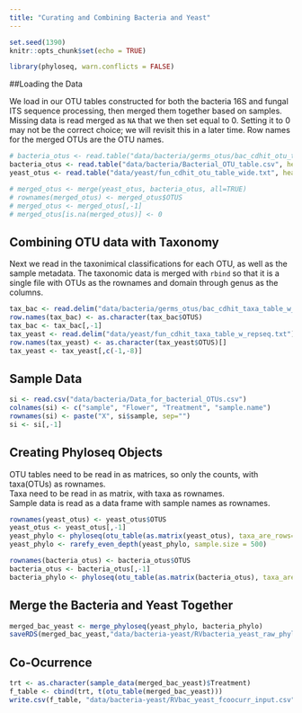 ```yaml
---
title: "Curating and Combining Bacteria and Yeast"
---
```


```r
set.seed(1390)
knitr::opts_chunk$set(echo = TRUE)
```

```r
library(phyloseq, warn.conflicts = FALSE)
```

##Loading the Data

We load in our OTU tables constructed for both the bacteria 16S and fungal ITS sequence processing, then merged them together based on samples. Missing data is read merged as `NA` that we then set equal to $0$. Setting it to $0$ may not be the correct choice; we will revisit this in a later time. Row names for the merged OTUs are the OTU names.

```r
# bacteria_otus <- read.table("data/bacteria/germs_otus/bac_cdhit_otu_table_wide.txt", header = TRUE)
bacteria_otus <- read.table("data/bacteria/Bacterial_OTU_table.csv", header = TRUE, sep = ","); colnames(bacteria_otus)[1] <- "OTUS"
yeast_otus <- read.table("data/yeast/fun_cdhit_otu_table_wide.txt", header=TRUE)

# merged_otus <- merge(yeast_otus, bacteria_otus, all=TRUE)
# rownames(merged_otus) <- merged_otus$OTUS
# merged_otus <- merged_otus[,-1]
# merged_otus[is.na(merged_otus)] <- 0
```

## Combining OTU data with Taxonomy

Next we read in the taxonimical classifications for each OTU, as well as the sample metadata. The taxonomic data is merged with `rbind` so that it is a single file with OTUs as the rownames and domain through genus as the columns.

```r
tax_bac <- read.delim("data/bacteria/germs_otus/bac_cdhit_taxa_table_w_repseq.txt")[,-1]
row.names(tax_bac) <- as.character(tax_bac$OTUS)
tax_bac <- tax_bac[,-1]
tax_yeast <- read.delim("data/yeast/fun_cdhit_taxa_table_w_repseq.txt")[,-1]
row.names(tax_yeast) <- as.character(tax_yeast$OTUS)[]
tax_yeast <- tax_yeast[,c(-1,-8)]
```

## Sample Data
```r
si <- read.csv("data/bacteria/Data_for_bacterial_OTUs.csv")
colnames(si) <- c("sample", "Flower", "Treatment", "sample.name")
rownames(si) <- paste("X", si$sample, sep="")
si <- si[,-1]
```

## Creating Phyloseq Objects
OTU tables need to be read in as matrices, so only the counts, with taxa(OTUs) as rownames.
<br>
Taxa need to be read in as matrix, with taxa as rownames.
<br>
Sample data is read as a data frame with sample names as rownames.

```r
rownames(yeast_otus) <- yeast_otus$OTUS
yeast_otus <- yeast_otus[,-1]
yeast_phylo <- phyloseq(otu_table(as.matrix(yeast_otus), taxa_are_rows=T), tax_table(as.matrix(tax_yeast)), sample_data(si))
yeast_phylo <- rarefy_even_depth(yeast_phylo, sample.size = 500)

rownames(bacteria_otus) <- bacteria_otus$OTUS
bacteria_otus <- bacteria_otus[,-1]
bacteria_phylo <- phyloseq(otu_table(as.matrix(bacteria_otus), taxa_are_rows=T), tax_table(as.matrix(tax_bac)), sample_data(si))
```

## Merge the Bacteria and Yeast Together

```r
merged_bac_yeast <- merge_phyloseq(yeast_phylo, bacteria_phylo)
saveRDS(merged_bac_yeast,"data/bacteria-yeast/RVbacteria_yeast_raw_phyloseq.rds")
```

## Co-Ocurrence

```r
trt <- as.character(sample_data(merged_bac_yeast)$Treatment)
f_table <- cbind(trt, t(otu_table(merged_bac_yeast)))
write.csv(f_table, "data/bacteria-yeast/RVbac_yeast_fcoocurr_input.csv")
```

